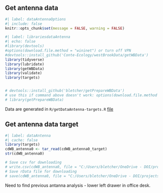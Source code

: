 ## Get antenna data

```r
#| label: dataAntennaOptions
#| include: false
knitr::opts_chunk$set(message = FALSE, warning = FALSE)
```

```r
#| label: librariesdataAntenna
#| echo: false
#library(devtools)
#options(download.file.method = "wininet") or turn off VPN
#devtools::install_github('Conte-Ecology/westBrookData/getWBData')
library(tidyverse)
library(lubridate)
library(getWBData)
library(validate)
library(targets)


# devtools::install_github('bletcher/getPrepareWBData')
# use this if command above doesn't work: options(download.file.method = "wininet")
# library(getPrepareWBData)
```
Data are generated in `R/getDataAntenna-targets.R` [file](https://github.com/bletcher/wbBook_quarto_targets/blob/main/R/getDataAntenna_targets.R)  


## Get antenna data target

```r
#| label: dataAntenna
#| cache: false
library(targets)
cdWB_antenna0 <- tar_read(cdWB_antenna0_target)
str(cdWB_antenna0)

# Save csv for downloading
# write.csv(cdWB_antenna0, file = "C:/Users/bletcher/OneDrive - DOI/projects/wbBook_quarto_targets/data/outForDownload/cdWB_antenna0.csv")
# Save rData file for downloading
# save(cdWB_antenna0, file = "C:/Users/bletcher/OneDrive - DOI/projects/wbBook_quarto_targets/data/outForDownload/cdWB_antenna0.RData")

```
 Need to find previous antanna analysis - lower left drawer in office desk.
